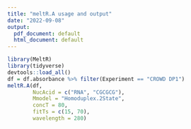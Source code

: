 ```yaml
---
title: "meltR.A usage and output"
date: "2022-09-08"
output:
  pdf_document: default
  html_document: default
---
```


\eject \pdfpagewidth=400mm \pdfpageheight=400mm

```r
library(MeltR)
library(tidyverse)
devtools::load_all()
df = df.absorbance %>% filter(Experiment == "CROWD DP1")
meltR.A(df,
        NucAcid = c("RNA", "CGCGCG"),
        Mmodel = "Homoduplex.2State",
        concT = 80,
        fitTs = c(15, 70),
        wavelength = 280)
```

